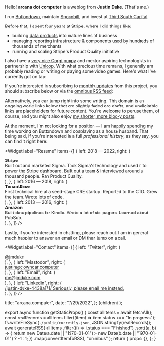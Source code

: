 
Hello! <strong>arcana dot computer</strong> is a weblog from <strong>Justin Duke</strong>. (That's me.)

I run [Buttondown](https://buttondown.email), maintain [ Spoonbill](https://spoonbill.io), and invest at [Third South Capital](https://thirdsouth.capital/).

Before that, I spent four years at [Stripe](https://stripe.com), where I did things like:

- building [data products](https://stripe.com/sigma) into mature
  lines of business
- managing reporting infrastructure & components used by hundreds of thousands
  of merchants
- running and scaling Stripe's Product Quality initiative

I also have a [very nice Corgi puppy](https://www.instagram.com/itstellybelly) and mentor aspiring technologists in partnership with [Unloop](https://www.un-loop.org). With what precious time remains, I generally am probably reading or writing or playing some video games. Here's what I've currently got on tap:

<CurrentlyWidget items={currently} />

If you're
interested in subscribing to [monthly updates](https://newsletter.arcana.computer) from this project, you should subscribe below or via the [omnibus RSS feed](/rss/omnibus.xml):

<div className="py-4">
  <SubscribeForm />
</div>

Alternatively, you can jump right into some writing.
This domain is an ongoing work: links below that are slightly faded are drafts, and unclickable links
are placeholders for future content.
You're welcome to peruse them, of course, and you might also enjoy [my shorter, more blog-y posts](/blog).

<TableOfContents />

At the moment, I'm not looking for a position — I am happily spending my time working on Buttondown and cosplaying as a house husband. That being said, if you're interested in a full _professional history_, as they say, you can find it right here:

<Widget
  label="Resume"
  items={[
    {
      left: <span className="tabular-nums">2018 — 2022</span>,
      right: (
        <div className="flex-1 ml-4 mb-2">
          <strong>Stripe</strong>
          <div>
            Built out and marketed Sigma. Took Sigma's technology and used it to
            power the Stripe dashboard. Built out a team & interviewed around a
            thousand people. Ran Product Quality.
          </div>
        </div>
      ),
    },
    {
      left: <span className="tabular-nums">2016 — 2018</span>,
      right: (
        <div className="flex-1 ml-4 mb-2">
          <strong>TenantBase</strong>
          <div>
            First technical hire at a seed-stage CRE startup. Reported to the
            CTO. Grew the team. Wrote lots of code.
          </div>
        </div>
      ),
    },
    {
      left: <span className="tabular-nums">2013 — 2016</span>,
      right: (
        <div className="flex-1 ml-4 mb-2">
          <strong>Amazon</strong>
          <div>
            Built data pipelines for Kindle. Wrote a lot of six-pagers. Learned
            about PubSub.
          </div>
        </div>
      ),
    },
  ]}
/>

Lastly, if you're interested in chatting, please reach out. I am in general much happier to answer an email or DM than jump on a call.

<Widget
  label="Contact"
  items={[
    {
      left: "Twitter",
      right: (
        <div className="flex-1 text-right">
          <a href="https://twitter.com/jmduke">@jmduke</a>
        </div>
      ),
    },
    {
      left: "Mastodon",
      right: (
        <div className="flex-1 text-right">
          <a href="https://clowncar.computer/@justin">
            justin@clowncar.computer
          </a>
        </div>
      ),
    },
    {
      left: "Email",
      right: (
        <div className="flex-1 text-right">
          <a href="mailto:me@jmduke.com">me@jmduke.com</a>
        </div>
      ),
    },
    {
      left: "Linkedin",
      right: (
        <div className="flex-1 text-right">
          <a
            href="https://www.linkedin.com/in/justin-duke-4438a171"
            className="group"
          >
            <span className="group-hover:hidden text-brand underline">
              /justin-duke-4438a171/
            </span>
            <span className="hidden group-hover:block text-brand underline">
              Seriously, please email me instead.
            </span>
          </a>
        </div>
      ),
    },
  ]}
/>

  title: "arcana.computer",
  date: "7/29/2022",
};
  <MarkdownPage meta={meta}>{children}</MarkdownPage>
);

export async function getStaticProps() {
  const allItems = await fetchAll();
  const realRecords = allItems.filter((item) => item.status === "In progress");
  fs.writeFileSync(`./public/currently.json`, JSON.stringify(realRecords));
  await generateRSS(
    allItems
      .filter((i) => i.status === "Finished")
      .sort((a, b) => {
        return new Date(a.date || "1970-01-01") >
          new Date(b.date || "1970-01-01")
          ? -1
          : 1;
      })
      .map(convertItemToRSS),
    "omnibus"
  );
  return {
    props: {},
  };
}

